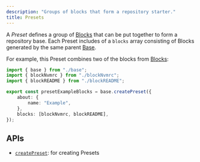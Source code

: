 ```yaml
---
description: "Groups of blocks that form a repository starter."
title: Presets
---
```


A _Preset_ defines a group of [Blocks](./blocks) that can be put together to form a repository base.
Each Preset includes of a `blocks` array consisting of Blocks generated by the same parent [Base](./bases).

For example, this Preset combines two of the blocks from [Blocks](./blocks):

```ts
import { base } from "./base";
import { blockNvmrc } from "./blockNvmrc";
import { blockREADME } from "./blockREADME";

export const presetExampleBlocks = base.createPreset({
	about: {
		name: "Example",
	},
	blocks: [blockNvmrc, blockREADME],
});
```

## APIs

- [`createPreset`](../apis/creators#createpreset): for creating Presets
